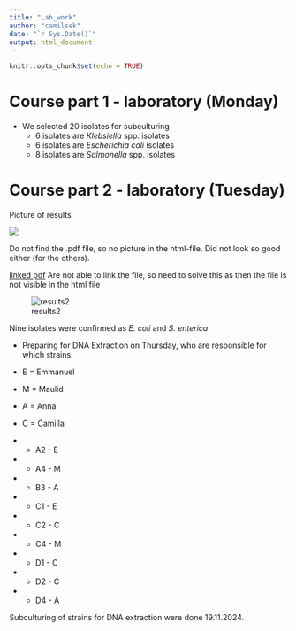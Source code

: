 ```yaml
---
title: "Lab_work"
author: "camilsek"
date: "`r Sys.Date()`"
output: html_document
---
```


```r
knitr::opts_chunk$set(echo = TRUE)
```

# Course part 1 - laboratory (Monday)

-   We selected 20 isolates for subculturing
    -   6 isolates are *Klebsiella* spp. isolates
    -   6 isolates are *Escherichia coli* isolates
    -   8 isolates are *Salmonella* spp. isolates
    
# Course part 2 - laboratory (Tuesday)

Picture of results

![]("files/VITECK RESULTS19_11_2024.pdf")

Do not find the .pdf file, so no picture in the html-file. Did not look so good either (for the others).

<!-- This is to view a file / image in the document when knitted
![integrated_pdf](file/VITECK RESULTS19_11_2024.pdf)
-->

<!-- I have made a link to a file -->
[linked pdf](files/VITECK RESULTS19_11_2024.pdf)
Are not able to link the file, so need to solve this as then the file is not visible in the html file

![results2]()

Nine isolates were confirmed as *E. coli* and *S. enterica*.

 - Preparing for DNA Extraction on Thursday, who are responsible for which strains.

 - E = Emmanuel
 - M = Maulid
 - A = Anna
 - C = Camilla


- - A2 - E
- - A4 - M
- - B3 - A
- - C1 - E
- - C2 - C
- - C4 - M
- - D1 - C
- - D2 - C
- - D4 - A

Subculturing of strains for DNA extraction were done 19.11.2024.


